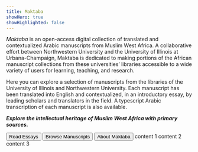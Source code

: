 ```yaml
---
title: Maktaba
showHero: true
showHighlighted: false
---
```



*Maktaba* is an open-access digital collection of translated and contextualized Arabic manuscripts from Muslim West Africa. A collaborative effort between Northwestern University and the University of Illinois at Urbana-Champaign, Maktaba is dedicated to making portions of the African manuscript collections from these universities’ libraries accessible to a wide variety of users for learning, teaching, and research. 

Here you can explore a selection of manuscripts from the libraries of the University of Illinois and Northwestern University. Each manuscript has been translated into English and contextualized, in an introductory essay, by leading scholars and translators in the field. A typescript Arabic transcription of each manuscript is also available.   

***Explore the intellectual heritage of Muslim West Africa with primary sources.***   


<ButtonWrapper>
  <Button href="/essays">Read Essays</Button>  
  <Button href="/works">Browse Manuscripts</Button> 
  <Button href="/about">About Maktaba</Button>
</ButtonWrapper>

<Flex gap="3">
	<Box>
		content 1
	</Box>
	<Box>
		content 2
	</Box>
	<Box>
		content 3
	</Box>
</Flex>

